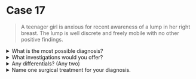 # Case 17

> A teenager girl is anxious for recent awareness of a lump in her right breast. The lump is well discrete and freely mobile with no other positive findings.

<details>
<summary>What is the most possible diagnosis?</summary>

Fibroadenoma breast (Right side)

</details>

<details>
<summary>What investigations would you offer?</summary>

Triple Assessment

1. Clinical assessment: History, Physical examination
1. Imaging: Ultrasound breast, Mammogram
1. Histopathology: Fine needle aspiration biopsy (FNAB), Core needle biopsy

</details>

<details>
<summary>Any differentials? (Any two)</summary>

1. Fibrocystic disease
1. Breast cancer

</details>

<details>
<summary>Name one surgical treatment for your diagnosis.</summary>

1. Excision and Biopsy

</details>

